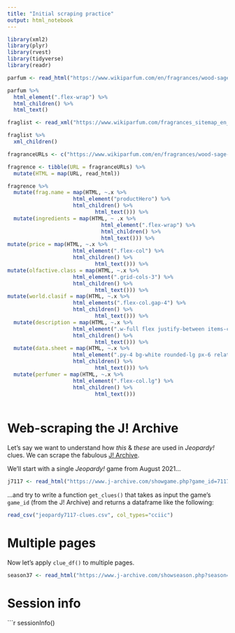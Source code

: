 ```yaml
---
title: "Initial scraping practice"
output: html_notebook
---
```


```r
library(xml2)
library(plyr)
library(rvest)
library(tidyverse)
library(readr)
```

```r
parfum <- read_html("https://www.wikiparfum.com/en/fragrances/wood-sage-sea-salt-2024")
```

```r
parfum %>% 
  html_element(".flex-wrap") %>% 
  html_children() %>% 
  html_text()
```
```r
fraglist <- read_xml("https://www.wikiparfum.com/fragrances_sitemap_en_0.xml")

fraglist %>% 
  xml_children()
```



```r
fragranceURLs <- c("https://www.wikiparfum.com/en/fragrances/wood-sage-sea-salt-2024")

fragrence <- tibble(URL = fragranceURLs) %>% 
  mutate(HTML = map(URL, read_html))
```

```r
fragrence %>% 
  mutate(frag.name = map(HTML, ~.x %>% 
                     html_element("productHero") %>% 
                     html_children() %>% 
                            html_text())) %>% 
  mutate(ingredients = map(HTML, ~ .x %>% 
                              html_element(".flex-wrap") %>% 
                              html_children() %>% 
                              html_text())) %>% 
mutate(price = map(HTML, ~.x %>% 
                     html_element(".flex-col") %>% 
                     html_children() %>% 
                            html_text())) %>% 
mutate(olfactive.class = map(HTML, ~.x %>% 
                     html_element(".grid-cols-3") %>% 
                     html_children() %>% 
                            html_text())) %>% 
mutate(world.clasif = map(HTML, ~.x %>% 
                     html_elements(".flex-col.gap-4") %>% 
                     html_children() %>% 
                            html_text())) %>% 
  mutate(description = map(HTML, ~.x %>% 
                     html_element(".w-full flex justify-between items-center py-6") %>% 
                     html_children() %>% 
                            html_text())) %>% 
  mutate(data.sheet = map(HTML, ~.x %>% 
                     html_element(".py-4 bg-white rounded-lg px-6 relative") %>% 
                     html_children() %>% 
                            html_text())) %>% 
  mutate(perfumer = map(HTML, ~.x %>% 
                     html_element(".flex-col.lg") %>% 
                     html_children() %>% 
                            html_text()))  
  

```

# Web-scraping the J! Archive

Let's say we want to understand how _this_ & _these_ are used in _Jeopardy!_ clues.
We can scrape the fabulous [J! Archive](https://www.j-archive.com/index.php).

We'll start with a single _Jeopardy!_ game from August 2021...

```r
j7117 <- read_html("https://www.j-archive.com/showgame.php?game_id=7117")
```

...and try to write a function `get_clues()` that takes as input the game's `game_id` (from the J! Archive) and returns a dataframe like the following:

```r
read_csv("jeopardy7117-clues.csv", col_types="cciic")
```

# Multiple pages

Now let's apply `clue_df()` to multiple pages.

```r
season37 <- read_html("https://www.j-archive.com/showseason.php?season=37")
```



# Session info

```r
sessionInfo()

